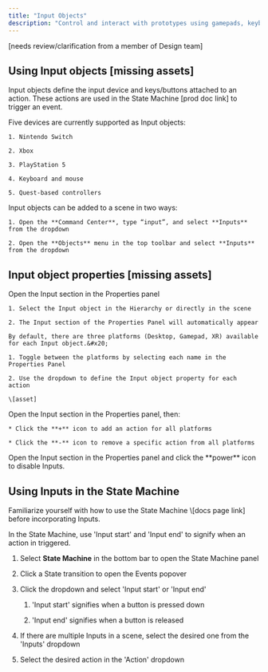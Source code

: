 ```yaml
---
title: "Input Objects"
description: "Control and interact with prototypes using gamepads, keyboards, or XR controllers."
---
```


\[needs review/clarification from a member of Design team]

## Using Input objects \[missing assets]

Input objects define the input device and keys/buttons attached to an action. These actions are used in the State Machine \[prod doc link] to trigger an event.

<AccordionGroup>
  <Accordion title="Input object device types" defaultOpen={false}>
    Five devices are currently supported as Input objects:

    1. Nintendo Switch

    2. Xbox

    3. PlayStation 5

    4. Keyboard and mouse

    5. Quest-based controllers
  </Accordion>

  <Accordion title="Adding Input objects to a scene" defaultOpen={false}>
    Input objects can be added to a scene in two ways:

    1. Open the **Command Center**, type “input”, and select **Inputs** from the dropdown

    2. Open the **Objects** menu in the top toolbar and select **Inputs** from the dropdown
  </Accordion>
</AccordionGroup>

## Input object properties \[missing assets]

<AccordionGroup>
  <Accordion title="Attaching Input objects to actions " defaultOpen={false}>
    Open the Input section in the Properties panel

    1. Select the Input object in the Hierarchy or directly in the scene

    2. The Input section of the Properties Panel will automatically appear

    By default, there are three platforms (Desktop, Gamepad, XR) available for each Input object.&#x20;

    1. Toggle between the platforms by selecting each name in the Properties Panel

    2. Use the dropdown to define the Input object property for each action

    \[asset]
  </Accordion>

  <Accordion title="Adding and removing actions" defaultOpen={false}>
    Open the Input section in the Properties panel, then:

    * Click the **+** icon to add an action for all platforms

    * Click the **-** icon to remove a specific action from all platforms
  </Accordion>

  <Accordion title="Disabling Input properties" defaultOpen={false}>
    Open the Input section in the Properties panel and click the **power** icon to disable Inputs.&#x20;
  </Accordion>
</AccordionGroup>

## Using Inputs in the State Machine

<Info>
  Familiarize yourself with how to use the State Machine \[docs page link] before incorporating Inputs.&#x20;
</Info>

In the State Machine, use 'Input start' and 'Input end' to signify when an action in triggered.

1. Select **State Machine** in the bottom bar to open the State Machine panel&#x20;

2. Click a State transition to open the Events popover

3. Click the dropdown and select 'Input start' or 'Input end'

   1. 'Input start' signifies when a button is pressed down&#x20;

   2. 'Input end' signifies when a button is released

4. If there are multiple Inputs in a scene, select the desired one from the 'Inputs' dropdown

5. Select the desired action in the 'Action' dropdown